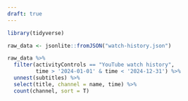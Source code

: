 ```yaml
---
draft: true
---
```


```r
library(tidyverse)

raw_data <- jsonlite::fromJSON("watch-history.json")

raw_data %>% 
  filter(activityControls == "YouTube watch history",
         time > '2024-01-01' & time < '2024-12-31') %>% 
  unnest(subtitles) %>% 
  select(title, channel = name, time) %>%
  count(channel, sort = T)
```
